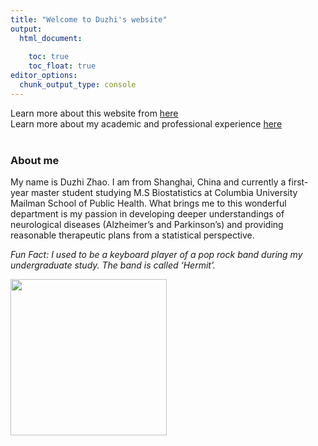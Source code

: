 ```yaml
---
title: "Welcome to Duzhi's website"
output: 
  html_document:
    
    toc: true
    toc_float: true
editor_options: 
  chunk_output_type: console
---
```


Learn more about this website from [here](about.html)<br />
Learn more about my academic and professional experience [here](profession.html)<br />
<br />

### About me

My name is Duzhi Zhao. I am from Shanghai, China and currently a first-year master student studying M.S Biostatistics at Columbia University Mailman School of Public Health. What brings me to this wonderful department is my passion in developing deeper understandings of neurological diseases (Alzheimer's and Parkinson's) and providing reasonable therapeutic plans from a statistical perspective.

_Fun Fact: I used to be a keyboard player of a pop rock band during my undergraduate study. The band is called 'Hermit'._

![](image/IMG_9529.JPG){width=250px}

